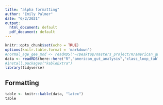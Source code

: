 ```yaml
---
title: "alpha formatting"
author: "Emily Palmer"
date: "6/2/2021"
output:
  html_document: default
  pdf_document: default
---
```


```r
knitr::opts_chunk$set(echo = TRUE)
options(knitr.table.format = 'markdown')
#normal_age_gee_mod <- readRDS("~/Desktop/masters_project/R/american_gut_analysis/normal_age_gee_mod.rds")
data <- readRDS(here::here("R","american_gut_analysis","class_loop_table_results.rds"))
#install.packages("kableExtra")
library(tidyverse)
```

## Formatting

```r
table <- knitr::kable(data, "latex") 
table 
```


